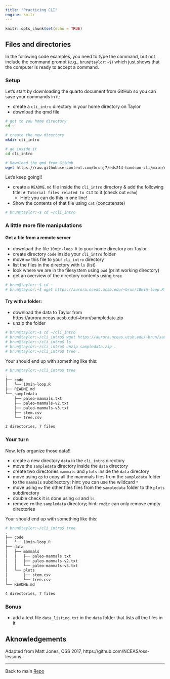 ```yaml
---
title: "Practicing CLI"
engine: knitr
---
```


```r
knitr::opts_chunk$set(echo = TRUE)
```
## Files and directories

In the following code examples, you need to type the command, but not include 
the command prompt (e.g., `brun@taylor:~$`) which just shows that the computer 
is ready to accept a command.

### Setup

Let's start by downloading the quarto document from GitHub so you can save your commands in it:

- create a `cli_intro` directory in your home directory on Taylor
- download the qmd file 


```bash
# got to you home directory
cd ~

# create the new directory
mkdir cli_intro

# go inside it
cd cli_intro

# Download the qmd from GitHub
wget https://raw.githubusercontent.com/brunj7/eds214-handson-cli/main/cli_handson-files.qmd
```


Let's keep going!!

- create a `README.md` file inside the `cli_intro` directory & add the following title: `# Tutorial files related to CLI` to it (check out `echo`)
  - Hint: you can do this in one line!
- Show the contents of that file using `cat` (concatenate)

```bash
# brun@taylor:~$ cd ~/cli_intro

```

### A little more file manipulations


#### Get a file from a remote server

- download the file `10min-loop.R` to your home directory on Taylor
- create directory `code` inside your `cli_intro` folder
- move `mv` this file to your `cli_intro` directory
- list the files in the directory with `ls` (list)
- look where we are in the filesystem using `pwd` (print working directory)
- get an overview of the directory contents using `tree`

```bash
# brun@taylor:~$ cd ~
# brun@taylor:~$ wget https://aurora.nceas.ucsb.edu/~brun/10min-loop.R

```



#### Try with a folder: 

- download the data to Taylor from https://aurora.nceas.ucsb.edu/~brun/sampledata.zip
- unzip the folder

```bash
# brun@taylor:~$ cd ~/cli_intro
# brun@taylor:~/cli_intro$ wget https://aurora.nceas.ucsb.edu/~brun/sampledata.zip
# brun@taylor:~/cli_intro$ ls
# brun@taylor:~/cli_intro$ unzip sampledata.zip .
# brun@taylor:~/cli_intro$ tree .

```





Your should end up with something like this:

```bash
# brun@taylor:~/cli_intro$ tree
.
├── code
│   └── 10min-loop.R
├── README.md
└── sampledata
    ├── paleo-mammals.txt
    ├── paleo-mammals-v2.txt
    ├── paleo-mammals-v3.txt
    ├── stem.csv
    └── tree.csv

2 directories, 7 files
```


### Your turn

Now, let's organize those data!!

- create a new directory `data` in the `cli_intro` directory
- move the `sampledata` directory inside the `data` directory
- create two directories `mammals` and `plots` inside the `data` directory
- move using `cp` to copy all the mammals files from the `sampledata` folder to the `mammals` subdirectory; hint: you can use the wildcard `*`
- move using `mv` the other files files from the `sampledata` folder to the `plots` subdirectory
- double check it is done using `cd` and `ls`
- remove `rm` the  `sampledata` directory; hint: `rmdir` can only remove empty directories

Your should end up with something like this:

```bash
# brun@taylor:~/cli_intro$ tree
.
├── code
│   └── 10min-loop.R
├── data
│   ├── mammals
│   │   ├── paleo-mammals.txt
│   │   ├── paleo-mammals-v2.txt
│   │   └── paleo-mammals-v3.txt
│   └── plots
│       ├── stem.csv
│       └── tree.csv
└── README.md

4 directories, 7 files

```


### Bonus

- add a text file `data_listing.txt` in the `data` folder that lists all the files in it



## Aknowledgements

Adapted from Matt Jones, OSS 2017, https://github.com/NCEAS/oss-lessons



<hr>

Back to main [Repo](https://github.com/brunj7/eds214-handson-cli)